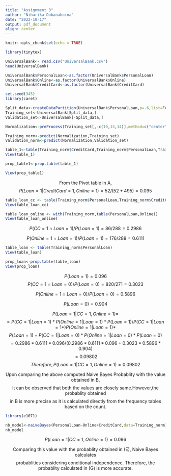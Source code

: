 ---
title: "Assignment 3"
author: "Niharika Dobanaboina"
date: "2022-10-17"
output: pdf_document
align: center
---

\newpage
```{r setup, include=FALSE}
knitr::opts_chunk$set(echo = TRUE)

library(tinytex)
```

\textcolor{blue}{\textbf{\underline{Reading the CSV file:}}}

```{r}

UniversalBank<- read.csv("UniversalBank.csv")
head(UniversalBank)
```
\textcolor{blue}{\textbf{\underline{Converting PersonalLoan,Online,CreditCard variables to factors:}}}

```{r}
UniversalBank$PersonalLoan<-as.factor(UniversalBank$PersonalLoan)
UniversalBank$Online<-as.factor(UniversalBank$Online)
UniversalBank$CreditCard<-as.factor(UniversalBank$CreditCard)

```

\textcolor{blue}{\textbf{\underline{Splitting data into Training and Validation sets:}}}

```{r}
set.seed(345)
library(caret)

Split_data<-createDataPartition(UniversalBank$PersonalLoan,p=.6,list=FALSE,times=1)
Training_set<-UniversalBank[Split_data,]
Validation_set<-UniversalBank[-Split_data,]

```

\textcolor{blue}{\textbf{\underline{Normalizing training and Validation set:}}}

```{r}

Normalization<-preProcess(Training_set[,-c(10,13,14)],method=c("center","scale"))

Training_norm<-predict(Normalization,Training_set)
Validation_norm<-predict(Normalization,Validation_set)

```
\newpage
\textcolor{blue}{\textbf{\underline{A. Creating a pivot table for the training data with CreditCard as a row variable, PersonalLoan as a}}}
\textcolor{blue}{\textbf{\underline{secondary row variable and Online as a column variable:}}}


```{r}

table_1<-table(Training_norm$CreditCard,Training_norm$PersonalLoan,Training_norm$Online)
View(table_1)

prop_table1<-prop.table(table_1)

View(prop_table1)

```

\textcolor{blue}{\textbf{\underline{B. Probabality of a customer accepting the loan offer who owns a credit card and is also actively using}}}
\textcolor{blue}{\textbf{\underline{online banking services:}}}

$$\text{From the Pivot table in A,}$$
$$ P(Loan=1|CreditCard=1,Online=1) = 52/(52+495) = 0.095 $$

\textcolor{blue}{\textbf{\underline{C. Creating a Pivot table having Loan as a row variable and CreditCard as column Variable:}}}

```{r}

table_loan_cc <- table(Training_norm$PersonalLoan,Training_norm$CreditCard)
View(table_loan_cc)

```

\textcolor{blue}{\textbf{\underline{C. Creating a Pivot table having Loan as a row variable and Online as column Variable:}}}

```{r}

table_loan_online <- with(Training_norm,table(PersonalLoan,Online))
View(table_loan_online)

```

\textcolor{blue}{\textbf{\underline{D. (i)P(CC=1|Loan=1):}}}

$$ P(CC=1\cap Loan=1)/P(Loan=1)=86/288 = 0.2986$$
\textcolor{blue}{\textbf{\underline{D. (ii.)P(Online=1| Loan=1):}}}

$$ P(Online=1 \cap Loan=1)/P(Loan=1) = 176/288 = 0.6111 $$
\textcolor{blue}{\textbf{\underline{D. (iii.) P(Loan=1):}}}

```{r}

table_loan <- table(Training_norm$PersonalLoan)
View(table_loan)

prop_loan<-prop.table(table_loan)
View(prop_loan)

```

$$P(Loan=1) = 0.096 $$
\textcolor{blue}{\textbf{\underline{D. (iv.) P(CC=1|Loan=0):}}}
$$P(CC=1 \cap Loan=0)/P(Loan=0) = 820/271 = 0.3023$$
\textcolor{blue}{\textbf{\underline{D. (v.) P(Online=1|Loan=0):}}}

$$P(Online=1 \cap Loan=0)/P(Loan=0) = 0.5896$$
\textcolor{blue}{\textbf{\underline{D. (vi.) P(Loan=0):}}}

$$P(Loan=0)=0.904$$
\textcolor{blue}{\textbf{\underline{E. Computing Naive Bayes probablitity:}}}

$$P(Loan=1|CC=1,Online=1) = $$
$$= P(CC=1|Loan=1) * P(Online=1|Loan=1)*P(Loan=1)/P(CC=1|Loan=1 *) P(Online=1|Loan=1)*$$
$$P(Loan=1)+P(CC=1|Loan=0) * P(Online=1|Loan=0) *P(Loan=0)$$
$$ = 0.2986 * 0.6111 * 0.096/(0.2986 * 0.6111 * 0.096 + 0.3023 * 0.5896 * 0.904) $$
$$ = 0.09802$$
$$Therefore, P(Loan=1|CC=1,Online=1) = 0.09802$$
\textcolor{blue}{\textbf{\underline{F. Comparison of P(Loan=1|CC=1,Online=1}}}

$$\text{Upon comparing the above computed Naive Bayes Probablity with the value obtained in B,}$$
$$ \text{it can be observed that both the values are closely same.However,the probablity obtained}$$  $$\text{in B is more precise as it is calculated directly from the frequency tables based on the count.}$$
\textcolor{blue}{\textbf{\underline{G. Naive Bayes Probablity:}}}

```{r}
library(e1071)

nb_model<-naiveBayes(PersonalLoan~Online+CreditCard,data=Training_norm)
nb_model


```
$$ P(Loan=1|CC=1,Online=1) = 0.096 $$

$$\text{Comparing this value with the probablity obtained in (E), Naive Bayes calculates}$$
$$\text{probablities considering conditional independence. Therefore, the probablity calculated in (G) is more accurate.}$$
